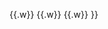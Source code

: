{{Navbox
  | name   = 臺南市高級中等學校
  | title  = [[臺南市|{{fontcolor|white|臺南市}}]]高級中等學校
  | titlestyle = background: #174592; color: #FFFFFF;
  | groupstyle = background: #0645AD; color: #FFFFFF;
  | belowstyle = background: #1A7FFF; color: #FFFFFF;
  | state  = collapsed
  | style  = width: 100% 
  | group1 = '''市區'''
  |  list1 = 
  {{Navbox subgroup
    | groupstyle = background: #0645AD; color: #FFFFFF; width: 3em; text-align: left
    | liststyle  = width:auto; text-align:left
    | group1 = 公立
    |  list1 = [[國立臺南第一高級中學|臺南一中]] - [[國立臺南第二高級中學|臺南二中]] - [[國立臺南女子高級中學|臺南女中]] - [[國立臺南家齊高級中等學校|家齊高中]] - [[國立臺南高級工業職業學校|臺南高工]] - [[國立臺南高級商業職業學校|臺南高商]] - [[國立臺南高級海事水產職業學校|臺南海事]] - [[國立臺南大學附屬高級中學|南大附中]] - [[臺南市立南寧高級中學|南寧高中]] - [[臺南市立土城高級中學|土城高中]] - [[國立成功大學附設高級工業職業進修學校|成大附工]]
    | group2 = 私立
    |  list2 = [[臺南市私立長榮女子高級中學|長榮女中]] - [[臺南市私立長榮高級中學|長榮高中]] - [[臺南市私立慈濟高級中學|慈濟高中]] - [[臺南市私立聖功女子高級中學|聖功女中]] - [[臺南市私立光華高級中學|光華高中]] - [[臺南市私立六信高級中學|六信高中]] - [[臺南市私立崑山高級中學|崑山高中]] - [[臺南市私立德光高級中學|德光高中]] - [[臺南市私立瀛海高級中學|瀛海高中]] - [[臺南市私立南英高級商工職業學校|南英商工]] - [[臺南市私立亞洲高級餐旅職業學校|亞洲餐旅]] - [[臺南市私立慈幼高級工商職業學校|慈幼工商]]
  }}
  | group2 = '''溪南'''
  |  list2 = {{Navbox subgroup
    | groupstyle = background: #0645AD; color: #FFFFFF; width: 3em; text-align: left
    | liststyle  = width:auto; text-align:left
    | group1 = 公立
    |  list1 = [[臺南市立大灣高級中學|大灣高中]] - [[臺南市立永仁高級中學|永仁高中]] - [[國立南科國際實驗高級中學|南科實中]] - [[國立新化高級中學|新化高中]] - [[國立新化高級工業職業學校|新化高工]] - [[國立善化高級中學|善化高中]] - [[國立玉井高級工商職業學校|玉井工商]] - [[國立新豐高級中學|新豐高中]]
    | group2 = 私立
    |  list2 = 
  }}
  | group3 = '''溪北'''
  |  list3 = 
  {{Navbox subgroup
    | groupstyle = background: #0645AD; color: #FFFFFF; width: 3em; text-align: left
    | liststyle  = width:auto; text-align:left
    | group1 = 公立
    |  list1 = [[國立新營高級中學|新營高中]] - [[國立新營高級工業職業學校|新營高工]] - [[國立後壁高級中學|後壁高中]] - [[國立白河高級商工職業學校|白河商工]] - [[國立北門高級中學|北門高中]] - [[國立北門高級農工職業學校|北門農工]] - [[國立曾文高級家事商業職業學校|曾文家商]] - [[國立曾文高級農工職業學校|曾文農工]]
    | group2 = 私立
    |  list2 = [[臺南市私立興國高級中學|興國高中]] - [[臺南市私立南光高級中學|南光高中]] - [[臺南市私立鳳和高級中學|鳳和高中]] - [[臺南市私立新榮高級中學|新榮高中]] - [[臺南市私立港明高級中學|港明高中]] - [[臺南市私立明達高級中學|明達高中]] - [[臺南市私立黎明高級中學|黎明高中]] - [[臺南市私立華濟永安高級中學|華濟永安高中]] - [[臺南市私立育德工業家事職業學校|育德工家]] - [[臺南市私立陽明高級工商職業學校|陽明工商]]
  }}
  | group4 = '''特殊教育'''
  |  list4 = {{Navbox subgroup
    | groupstyle = background: #0645AD; color: #FFFFFF; width: 3em; text-align: left
    | liststyle  = width:auto; text-align:left
    | group1 = 公立
    |  list1 = [[國立臺南特殊教育學校|臺南特教]] - [[國立臺南大學附屬啟聰學校|南大附聰]]
  }}
  | below = 相關列表：[[中華民國普通型高級中等學校列表|{{fontcolor|white|中華民國普通型高級中等學校列表}}]]{{.w}} [[中華民國技術型高級中等學校列表|{{fontcolor|white|中華民國技術型高級中等學校列表}}]]{{.w}} [[中華民國國立高級中等學校列表|{{fontcolor|white|中華民國國立高級中等學校列表}}]]{{.w}} [[台灣國際學校列表|{{fontcolor|white|台灣國際學校列表}}]]{{.w}}[[台南市國民中學列表|{{fontcolor|white|台南市國民中學列表}}]]
}}
<noinclude>{{Documentation}}</noinclude>
